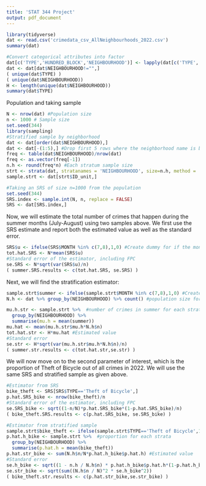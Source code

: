 ```yaml
---
title: 'STAT 344 Project'
output: pdf_document
---
```


```r
library(tidyverse)
dat <- read.csv('crimedata_csv_AllNeighbourhoods_2022.csv')
summary(dat)
```


```r
#Convert categorical attributes into factor
dat[c('TYPE','HUNDRED_BLOCK','NEIGHBOURHOOD')] <- lapply(dat[c('TYPE','HUNDRED_BLOCK','NEIGHBOURHOOD')],as.factor)
dat <- dat[dat$NEIGHBOURHOOD!="",]
( unique(dat$TYPE) )
( unique(dat$NEIGHBOURHOOD)) 
H <- length(unique(dat$NEIGHBOURHOOD))
summary(dat$TYPE)
```
Population and taking sample
```r
N <- nrow(dat) #Population size
n <- 1000 # Sample size
set.seed(344)
library(sampling)
#Stratified sample by neighborhood
dat <- dat[order(dat$NEIGHBOURHOOD),]
dat <- dat[-(1:5),] #Drop first 5 rows where the neighborhood name is blank space
freq <- table(dat$NEIGHBOURHOOD)/nrow(dat)
freq <- as.vector(freq[-1])
n.h <- round(freq*n) #Each stratum sample size
strt <- strata(dat, stratanames = 'NEIGHBOURHOOD', size=n.h, method = 'srswr')
sample.strt <- dat[strt$ID_unit,]
```

```r
#Taking an SRS of size n=1000 from the population
set.seed(344)
SRS.index <- sample.int(N, n, replace = FALSE)
SRS <- dat[SRS.index,]
```
Now, we will estimate the total number of crimes that happen during the summer months (July-August) using two samples above. We first use the SRS estimate and report both the estimated value as well as the standard error.
```r
SRS$u <- ifelse(SRS$MONTH %in% c(7,8),1,0) #Create dummy for if the month is in summer
tot.hat.SRS <- N*mean(SRS$u)
#Standard error of the estimator, including FPC
se.SRS <- N*sqrt(var(SRS$u)/n)
( summer.SRS.results <- c(tot.hat.SRS, se.SRS) )
```
Next, we will find the stratification estimator:
```r
sample.strt$summer <- ifelse(sample.strt$MONTH %in% c(7,8),1,0) #Create dummy for if the month is in summer
N.h <- dat %>% group_by(NEIGHBOURHOOD) %>% count() #population size for the strata

mu.h.str <- sample.strt %>%  #number of crimes in summer for each strata
  group_by(NEIGHBOURHOOD) %>% 
  summarise(mu.h = mean(summer))
mu.hat <- mean(mu.h.str$mu.h*N.h$n)
tot.hat.str <- H*mu.hat #Estimated value
#Standard error
se.str <- H*sqrt(var(mu.h.str$mu.h*N.h$n)/n)
( summer.str.results <- c(tot.hat.str,se.str) )
```

We will now move on to the second parameter of interest, which is the proportion of Theft of Bicycle out of all crimes in 2022. We will use the same SRS and stratified sample as given above.

```r
#Estimator from SRS
bike_theft <- SRS[SRS$TYPE=='Theft of Bicycle',]
p.hat.SRS_bike <- nrow(bike_theft)/n
#Standard error of the estimator, including FPC
se.SRS_bike <- sqrt((1-n/N)*p.hat.SRS_bike*(1-p.hat.SRS_bike)/n)
( bike_theft.SRS.results <- c(p.hat.SRS_bike, se.SRS_bike) )
```

```r
#Estimator from stratified sample
sample.strt$bike_theft <- ifelse(sample.strt$TYPE=='Theft of Bicycle',1,0) #Create dummy for if the crime type is bike theft
p.hat.h_bike <- sample.strt %>%  #proportion for each strata
  group_by(NEIGHBOURHOOD) %>% 
  summarise(p.hat.h = mean(bike_theft))
p.hat.str_bike <- sum(N.h$n/N*p.hat.h_bike$p.hat.h) #Estimated value
#Standard error
se.h_bike <- sqrt((1 - n.h / N.h$n) * p.hat.h_bike$p.hat.h*(1-p.hat.h_bike$p.hat.h) / n.h)
se.str_bike <- sqrt(sum((N.h$n / N)^2 * se.h_bike^2))
( bike_theft.str.results <- c(p.hat.str_bike,se.str_bike) )
```




